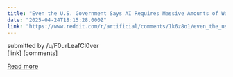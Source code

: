 ```yaml
---
title: "Even the U.S. Government Says AI Requires Massive Amounts of Water"
date: "2025-04-24T18:15:28.000Z"
link: "https://www.reddit.com/r/artificial/comments/1k6z8o1/even_the_us_government_says_ai_requires_massive/"
---
```


submitted by    /u/F0urLeafCl0ver  
 [link]   [comments]

[Read more](https://www.reddit.com/r/artificial/comments/1k6z8o1/even_the_us_government_says_ai_requires_massive/)

